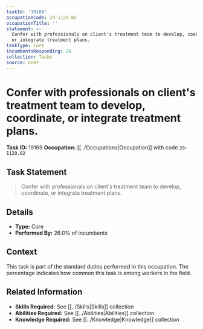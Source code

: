 ```yaml
---
taskId: '19169'
occupationCode: 29-1129.02
occupationTitle: ''
statement: >-
  Confer with professionals on client's treatment team to develop, coordinate,
  or integrate treatment plans.
taskType: Core
incumbentsResponding: 26
collection: Tasks
source: onet
---
```

# Confer with professionals on client's treatment team to develop, coordinate, or integrate treatment plans.

**Task ID:** 19169
**Occupation:** [[../Occupations|Occupation]] with code `29-1129.02`

## Task Statement

> Confer with professionals on client's treatment team to develop, coordinate, or integrate treatment plans.

## Details

- **Type:** Core
- **Performed By:** 26.0% of incumbents

## Context

This task is part of the standard duties performed in this occupation. The percentage indicates how common this task is among workers in the field.

## Related Information

- **Skills Required:** See [[../Skills|Skills]] collection
- **Abilities Required:** See [[../Abilities|Abilities]] collection
- **Knowledge Required:** See [[../Knowledge|Knowledge]] collection
